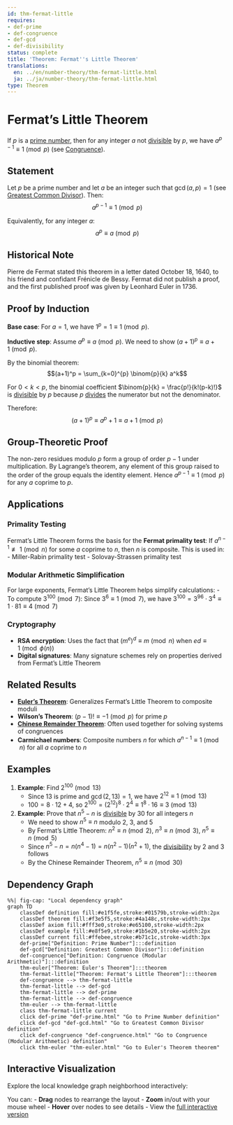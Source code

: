 ```yaml
---
id: thm-fermat-little
requires:
- def-prime
- def-congruence
- def-gcd
- def-divisibility
status: complete
title: 'Theorem: Fermat''s Little Theorem'
translations:
  en: ../en/number-theory/thm-fermat-little.html
  ja: ../ja/number-theory/thm-fermat-little.html
type: Theorem
---
```


# Fermat's Little Theorem {#thm-fermat-little}

If $p$ is a [prime number](def-prime.qmd), then for any integer $a$ not [divisible](def-divisibility.qmd) by $p$, we have $a^{p-1} \equiv 1 \pmod{p}$ (see [Congruence](def-congruence.qmd)).

## Statement

Let $p$ be a prime number and let $a$ be an integer such that $\gcd(a, p) = 1$ (see [Greatest Common Divisor](def-gcd.qmd)). Then:
$$a^{p-1} \equiv 1 \pmod{p}$$

Equivalently, for any integer $a$:
$$a^p \equiv a \pmod{p}$$

## Historical Note

Pierre de Fermat stated this theorem in a letter dated October 18, 1640, to his friend and confidant Frénicle de Bessy. Fermat did not publish a proof, and the first published proof was given by Leonhard Euler in 1736.

## Proof by Induction

**Base case**: For $a = 1$, we have $1^p = 1 \equiv 1 \pmod{p}$.

**Inductive step**: Assume $a^p \equiv a \pmod{p}$. We need to show $(a+1)^p \equiv a+1 \pmod{p}$.

By the binomial theorem:
$$(a+1)^p = \sum_{k=0}^{p} \binom{p}{k} a^k$$

For $0 < k < p$, the binomial coefficient $\binom{p}{k} = \frac{p!}{k!(p-k)!}$ is [divisible](def-divisibility.qmd) by $p$ because $p$ [divides](def-divisibility.qmd) the numerator but not the denominator.

Therefore:
$$(a+1)^p \equiv a^p + 1 \equiv a + 1 \pmod{p}$$

## Group-Theoretic Proof

The non-zero residues modulo $p$ form a group of order $p-1$ under multiplication. By Lagrange's theorem, any element of this group raised to the order of the group equals the identity element. Hence $a^{p-1} \equiv 1 \pmod{p}$ for any $a$ coprime to $p$.

## Applications

### Primality Testing

Fermat's Little Theorem forms the basis for the **Fermat primality test**: If $a^{n-1} \not\equiv 1 \pmod{n}$ for some $a$ coprime to $n$, then $n$ is composite. This is used in:
- Miller-Rabin primality test
- Solovay-Strassen primality test

### Modular Arithmetic Simplification

For large exponents, Fermat's Little Theorem helps simplify calculations:
- To compute $3^{100} \pmod{7}$: Since $3^6 \equiv 1 \pmod{7}$, we have $3^{100} = 3^{96} \cdot 3^4 \equiv 1 \cdot 81 \equiv 4 \pmod{7}$

### Cryptography

- **RSA encryption**: Uses the fact that $(m^e)^d \equiv m \pmod{n}$ when $ed \equiv 1 \pmod{\phi(n)}$
- **Digital signatures**: Many signature schemes rely on properties derived from Fermat's Little Theorem

## Related Results

- **[Euler's Theorem](thm-euler.qmd)**: Generalizes Fermat's Little Theorem to composite moduli
- **Wilson's Theorem**: $(p-1)! \equiv -1 \pmod{p}$ for prime $p$
- **[Chinese Remainder Theorem](thm-chinese-remainder.qmd)**: Often used together for solving systems of congruences
- **Carmichael numbers**: Composite numbers $n$ for which $a^{n-1} \equiv 1 \pmod{n}$ for all $a$ coprime to $n$

## Examples

1. **Example**: Find $2^{100} \pmod{13}$
   - Since $13$ is prime and $\gcd(2, 13) = 1$, we have $2^{12} \equiv 1 \pmod{13}$
   - $100 = 8 \cdot 12 + 4$, so $2^{100} = (2^{12})^8 \cdot 2^4 \equiv 1^8 \cdot 16 \equiv 3 \pmod{13}$

2. **Example**: Prove that $n^5 - n$ is [divisible](def-divisibility.qmd) by $30$ for all integers $n$
   - We need to show $n^5 \equiv n$ modulo $2$, $3$, and $5$
   - By Fermat's Little Theorem: $n^2 \equiv n \pmod{2}$, $n^3 \equiv n \pmod{3}$, $n^5 \equiv n \pmod{5}$
   - Since $n^5 - n = n(n^4 - 1) = n(n^2-1)(n^2+1)$, the [divisibility](def-divisibility.qmd) by $2$ and $3$ follows
   - By the Chinese Remainder Theorem, $n^5 \equiv n \pmod{30}$

## Dependency Graph

```mermaid
%%| fig-cap: "Local dependency graph"
graph TD
    classDef definition fill:#e1f5fe,stroke:#01579b,stroke-width:2px
    classDef theorem fill:#f3e5f5,stroke:#4a148c,stroke-width:2px
    classDef axiom fill:#fff3e0,stroke:#e65100,stroke-width:2px
    classDef example fill:#e8f5e9,stroke:#1b5e20,stroke-width:2px
    classDef current fill:#ffebee,stroke:#b71c1c,stroke-width:3px
    def-prime["Definition: Prime Number"]:::definition
    def-gcd["Definition: Greatest Common Divisor"]:::definition
    def-congruence["Definition: Congruence (Modular Arithmetic)"]:::definition
    thm-euler["Theorem: Euler's Theorem"]:::theorem
    thm-fermat-little["Theorem: Fermat's Little Theorem"]:::theorem
    def-congruence --> thm-fermat-little
    thm-fermat-little --> def-gcd
    thm-fermat-little --> def-prime
    thm-fermat-little --> def-congruence
    thm-euler --> thm-fermat-little
    class thm-fermat-little current
    click def-prime "def-prime.html" "Go to Prime Number definition"
    click def-gcd "def-gcd.html" "Go to Greatest Common Divisor definition"
    click def-congruence "def-congruence.html" "Go to Congruence (Modular Arithmetic) definition"
    click thm-euler "thm-euler.html" "Go to Euler's Theorem theorem"
```

## Interactive Visualization

Explore the local knowledge graph neighborhood interactively:

::: {.graph-viz data-id="thm-fermat-little" data-width="700" data-height="500"}
:::

You can:
- **Drag** nodes to rearrange the layout
- **Zoom** in/out with your mouse wheel
- **Hover** over nodes to see details
- View the [full interactive version](../../output/interactive/thm-fermat-little.html){target="_blank"}
